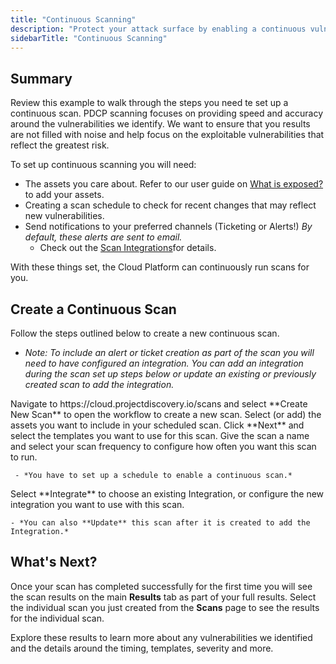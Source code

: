 ```yaml
---
title: "Continuous Scanning"
description: "Protect your attack surface by enabling a continuous vulnerability scan"
sidebarTitle: "Continuous Scanning"
---
```


## Summary 

Review this example to walk through the steps you need te set up a continuous scan. PDCP scanning focuses on providing speed and accuracy around the 
vulnerabilities we identify. We want to ensure that you results are not filled with noise and help focus on the exploitable vulnerabilities that reflect the greatest risk. 

To set up continuous scanning you will need:

- The assets you care about. Refer to our user guide on [What is exposed?](/cloud/examples/addassets) to add your assets.
- Creating a scan schedule to check for recent changes that may reflect new vulnerabilities.
- Send notifications to your preferred channels (Ticketing or Alerts!) *By default, these alerts are sent to email.*
  - Check out the [Scan Integrations](/cloud/scanning/integrations)for details.

With these things set, the Cloud Platform can continuously run scans for you.

## Create a Continuous Scan

Follow the steps outlined below to create a new continuous scan. 

 - *Note: To include an alert or ticket creation as part of the scan you will need to 
have configured an integration. You can add an integration during the scan set up steps below or update an existing or previously created scan to add the integration.* 


<Steps>
  <Step title="Open Scans">
    Navigate to https://cloud.projectdiscovery.io/scans and select **Create New Scan** to open the workflow to create a new scan. 
  </Step>
  <Step title="Choose Assets and templates">
    Select (or add) the assets you want to include in your scheduled scan. Click **Next** and select the templates you want to use for this scan.
  </Step>
  <Step title="Scan Frequency">
    Give the scan a name and select your scan frequency to configure how often you want this scan to run. 

     - *You have to set up a schedule to enable a continuous scan.*
  </Step>
  <Step title="Integrations">
    Select **Integrate** to choose an existing Integration, or configure the new integration you want to use with this scan. 
    
    - *You can also **Update** this scan after it is created to add the Integration.*
  </Step>  

</Steps>

## What's Next?

Once your scan has completed successfully for the first time you will see the scan results on the main **Results** tab as part of your full results. 
Select the individual scan you just created from the **Scans** page to see the results for the individual scan. 

Explore these results to learn more about any vulnerabilities we identified and the details around the timing, templates, severity and more. 